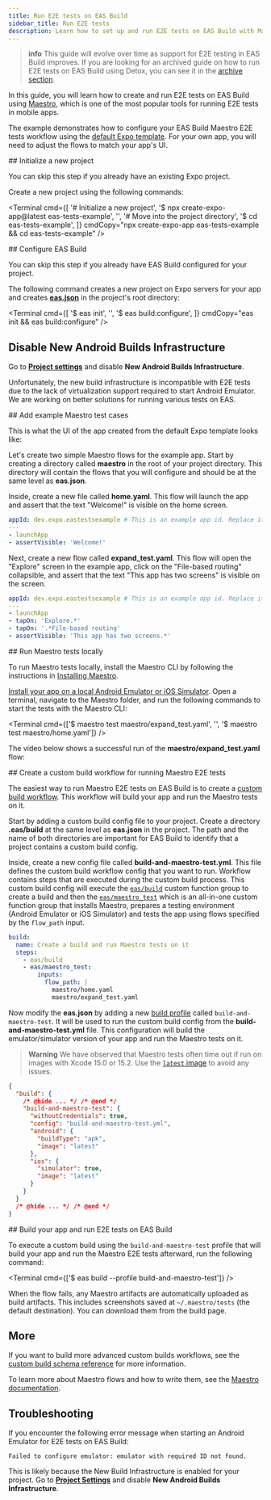 ```yaml
---
title: Run E2E tests on EAS Build
sidebar_title: Run E2E tests
description: Learn how to set up and run E2E tests on EAS Build with Maestro.
---
```



> **info** This guide will evolve over time as support for E2E testing in EAS Build improves. If you are looking for an archived guide on how to run E2E tests on EAS Build using Detox, you can see it in the [archive section](/archive/e2e-tests/).

In this guide, you will learn how to create and run E2E tests on EAS Build using [Maestro](https://maestro.mobile.dev/), which is one of the most popular tools for running E2E tests in mobile apps.

The example demonstrates how to configure your EAS Build Maestro E2E tests workflow using the [default Expo template](/more/create-expo/#--template). For your own app, you will need to adjust the flows to match your app's UI.

<VideoBoxLink videoId="-o-bfIRrg9U" title="Watch: How to run E2E tests on EAS Build" />

<Step label="1">
## Initialize a new project

You can skip this step if you already have an existing Expo project.

Create a new project using the following commands:

<Terminal
  cmd={[
    '# Initialize a new project',
    '$ npx create-expo-app@latest eas-tests-example',
    '',
    '# Move into the project directory',
    '$ cd eas-tests-example',
  ]}
  cmdCopy="npx create-expo-app eas-tests-example && cd eas-tests-example"
/>
</Step>

<Step label="2">
## Configure EAS Build

You can skip this step if you already have EAS Build configured for your project.

The following command creates a new project on Expo servers for your app and creates [**eas.json**](/build/eas-json/) in the project's root directory:

<Terminal
  cmd={[
    '$ eas init',
    '',
    '$ eas build:configure',
  ]}
  cmdCopy="eas init && eas build:configure"
/>
</Step>

<Step label="3">

## Disable New Android Builds Infrastructure

Go to [**Project settings**](https://expo.dev/accounts/[account]/projects/[project]/settings) and disable **New Android Builds Infrastructure**.

Unfortunately, the new build infrastructure is incompatible with E2E tests due to the lack of virtualization support required to start Android Emulator. We are working on better solutions for running various tests on EAS.

</Step>

<Step label="4">
## Add example Maestro test cases

This is what the UI of the app created from the default Expo template looks like:

<div style={{ display: 'flex', justifyContent: 'center' }}>
  <ContentSpotlight src="/static/images/eas-build/tests/01-home.png" className="max-w-[360px]" />
  <ContentSpotlight src="/static/images/eas-build/tests/02-explore.png" className="max-w-[360px]" />
</div>

Let's create two simple Maestro flows for the example app. Start by creating a directory called **maestro** in the root of your project directory. This directory will contain the flows that you will configure and should be at the same level as **eas.json**.

Inside, create a new file called **home.yaml**. This flow will launch the app and assert that the text "Welcome!" is visible on the home screen.

```yaml maestro/home.yaml
appId: dev.expo.eastestsexample # This is an example app id. Replace it with your app id.
---
- launchApp
- assertVisible: 'Welcome!'
```

Next, create a new flow called **expand_test.yaml**. This flow will open the "Explore" screen in the example app, click on the "File-based routing" collapsible, and assert that the text "This app has two screens" is visible on the screen.

```yaml maestro/expand_test.yaml
appId: dev.expo.eastestsexample # This is an example app id. Replace it with your app id.
---
- launchApp
- tapOn: 'Explore.*'
- tapOn: '.*File-based routing'
- assertVisible: 'This app has two screens.*'
```

</Step>

<Step label="5">
## Run Maestro tests locally

To run Maestro tests locally, install the Maestro CLI by following the instructions in [Installing Maestro](https://maestro.mobile.dev/getting-started/installing-maestro).

[Install your app on a local Android Emulator or iOS Simulator](/more/expo-cli/#building). Open a terminal, navigate to the Maestro folder, and run the following commands to start the tests with the Maestro CLI:

<Terminal
  cmd={['$ maestro test maestro/expand_test.yaml', '', '$ maestro test maestro/home.yaml']}
/>

The video below shows a successful run of the **maestro/expand_test.yaml** flow:

<ContentSpotlight file="guides/local-e2e.mp4" />

</Step>

<Step label="6">
## Create a custom build workflow for running Maestro E2E tests

The easiest way to run Maestro E2E tests on EAS Build is to create a [custom build workflow](/custom-builds/get-started/). This workflow will build your app and run the Maestro tests on it.

Start by adding a custom build config file to your project. Create a directory **.eas/build** at the same level as **eas.json** in the project. The path and the name of both directories are important for EAS Build to identify that a project contains a custom build config.

Inside, create a new config file called **build-and-maestro-test.yml**. This file defines the custom build workflow config that you want to run. Workflow contains steps that are executed during the custom build process. This custom build config will execute the [`eas/build`](custom-builds/schema/#easbuild) custom function group to create a build and then the [`eas/maestro_test`](custom-builds/schema/#easmaestro_test) which is an all-in-one custom function group that installs Maestro, prepares a testing environment (Android Emulator or iOS Simulator) and tests the app using flows specified by the `flow_path` input.

```yaml .eas/build/build-and-maestro-test.yml
build:
  name: Create a build and run Maestro tests on it
  steps:
    - eas/build
    - eas/maestro_test:
        inputs:
          flow_path: |
            maestro/home.yaml
            maestro/expand_test.yaml
```

Now modify the **eas.json** by adding a new [build profile](/build/eas-json/#build-profiles) called `build-and-maestro-test`. It will be used to run the custom build config from the **build-and-maestro-test.yml** file. This configuration will build the emulator/simulator version of your app and run the Maestro tests on it.

> **Warning** We have observed that Maestro tests often time out if run on images with Xcode 15.0 or 15.2. Use the [`latest` image](/build-reference/infrastructure/#configuring-build-environment) to avoid any issues.

```json eas.json
{
  "build": {
    /* @hide ... */ /* @end */
    "build-and-maestro-test": {
      "withoutCredentials": true,
      "config": "build-and-maestro-test.yml",
      "android": {
        "buildType": "apk",
        "image": "latest"
      },
      "ios": {
        "simulator": true,
        "image": "latest"
      }
    }
  }
  /* @hide ... */ /* @end */
}
```

</Step>

<Step label="7">
## Build your app and run E2E tests on EAS Build

To execute a custom build using the `build-and-maestro-test` profile that will build your app and run the Maestro E2E tests afterward, run the following command:

<Terminal cmd={['$ eas build --profile build-and-maestro-test']} />

<ContentSpotlight
  alt="Logs of successful Maestro tests"
  src="/static/images/eas-build/tests/03-logs.png"
  className="max-w-[600px]"
/>

When the flow fails, any Maestro artifacts are automatically uploaded as build artifacts. This includes screenshots saved at `~/.maestro/tests` (the default destination). You can download them from the build page.

<ContentSpotlight
  alt="Failed Maestro tests artifacts"
  src="/static/images/eas-build/tests/04-artifacts.png"
  className="max-w-[600px]"
/>
</Step>

## More

If you want to build more advanced custom builds workflows, see the [custom build schema reference](/custom-builds/schema/) for more information.

To learn more about Maestro flows and how to write them, see the [Maestro documentation](https://maestro.mobile.dev).

## Troubleshooting

If you encounter the following error message when starting an Android Emulator for E2E tests on EAS Build:

```text
Failed to configure emulator: emulator with required ID not found.
```

This is likely because the New Build Infrastructure is enabled for your project. Go to [**Project Settings**](https://expo.dev/accounts/[account]/projects/[project]/settings) and disable **New Android Builds Infrastructure**.
